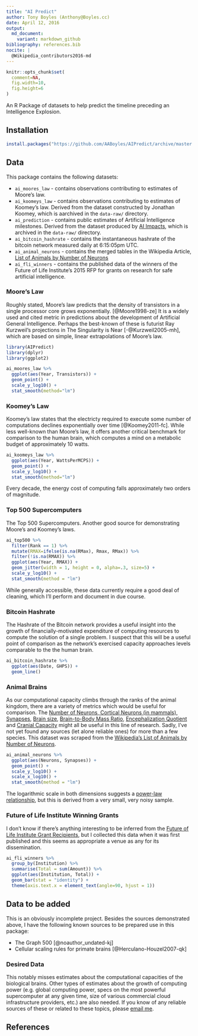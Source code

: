 ```yaml
---
title: "AI Predict"
author: Tony Boyles (Anthony@Boyles.cc)
date: April 12, 2016
output:
  md_document:
    variant: markdown_github
bibliography: references.bib
nocite: | 
  @Wikipedia_contributors2016-md
---
```


```r
knitr::opts_chunk$set(
  comment=NA,
  fig.width=10,
  fig.height=6
)
```

An R Package of datasets to help predict the timeline preceding an Intelligence Explosion.

## Installation

```r
install.packages("https://github.com/AABoyles/AIPredict/archive/master.tar.gz", type = "source")
```

## Data

This package contains the following datasets:

 * `ai_moores_law` - contains observations contributing to estimates of Moore's law.
 * `ai_koomeys_law` - contains observations contributing to estimates of Koomey's law. Derived from the dataset constructed by Jonathan Koomey, which is aarchived in the `data-raw/` directory.
 * `ai_prediction` - contains public estimates of Artificial Intelligence milestones. Derived from the dataset produced by [AI Impacts](http://aiimpacts.org/miri-ai-predictions-dataset/), which is archived in the `data-raw/` directory.
 * `ai_bitcoin_hashrate` - contains the instantaneous hashrate of the bitcoin network measured daily at 6:15:05pm UTC.
 * `ai_animal_neurons` - contains the merged tables in the Wikipedia Article, [List of Animals by Number of Neurons](https://en.wikipedia.org/w/index.php?title=List_of_animals_by_number_of_neurons&oldid=710786267)
 * `ai_fli_winners` - contains the published data of the winners of the Future of Life Institute's 2015 RFP for grants on research for safe artificial intelligence.

### Moore's Law

Roughly stated, Moore's law predicts that the density of transistors in a single processor core grows exponentially. [@Moore1998-ze] It is a widely used and cited metric in predictions about the development of Artificial General Intelligence. Perhaps the best-known of these is futurist Ray Kurzweil's projections in The Singularity is Near [-@Kurzweil2005-mh], which are based on simple, linear extrapolations of Moore's law.

```r
library(AIPredict)
library(dplyr)
library(ggplot2)

ai_moores_law %>%
  ggplot(aes(Year, Transistors)) +
  geom_point() +
  scale_y_log10() +
  stat_smooth(method="lm")
```

### Koomey's Law

Koomey's law states that the electricty required to execute some number of computations declines exponentially over time [@Koomey2011-fc]. While less well-known than Moore's law, it offers another critical benchmark for comparison to the human brain, which computes a mind on a metabolic budget of approximately 10 watts.

```r
ai_koomeys_law %>%
  ggplot(aes(Year, WattsPerMCPS)) +
  geom_point() +
  scale_y_log10() +
  stat_smooth(method="lm")
```

Every decade, the energy cost of computing falls approximately two orders of magnitude.

### Top 500 Supercomputers

The Top 500 Supercomputers. Another good source for demonstrating Moore's and Koomey's laws.

```r
ai_top500 %>%
  filter(Rank == 1) %>%
  mutate(RMAX=ifelse(is.na(RMax), Rmax, RMax)) %>%
  filter(!is.na(RMAX)) %>%
  ggplot(aes(Year, RMAX)) +
  geom_jitter(width = 1, height = 0, alpha=.3, size=5) +
  scale_y_log10() +
  stat_smooth(method = "lm")
```

While generally accessible, these data currently require a good deal of cleaning, which I'll perform and document in due course.

### Bitcoin Hashrate

The Hashrate of the Bitcoin network provides a useful insight into the growth of financially-motivated expenditure of computing resources to compute the solution of a single problem. I suspect that this will be a useful point of comparison as the network's exercised capacity approaches levels comparable to the the human brain.

```r
ai_bitcoin_hashrate %>%
  ggplot(aes(Date, GHPS)) +
  geom_line()
```

### Animal Brains

As our computational capacity climbs through the ranks of the animal kingdom, there are a variety of metrics which would be useful for comparison. The [Number of Neurons, Cortical Neurons (in mammals), Synapses](https://en.wikipedia.org/wiki/List_of_animals_by_number_of_neurons), [Brain size](https://en.wikipedia.org/wiki/Brain_size), [Brain-to-Body Mass Ratio](https://en.wikipedia.org/wiki/Brain-to-body_mass_ratio), [Encephalization Quotient](https://en.wikipedia.org/wiki/Encephalization_quotient) and [Cranial Capacity](https://en.wikipedia.org/wiki/Brain_size#Cranial_capacity) might all be useful in this line of research. Sadly, I've not yet found any sources (let alone reliable ones) for more than a few species. This dataset was scraped from the [Wikipedia's List of Animals by Number of Neurons](https://en.wikipedia.org/w/index.php?title=List_of_animals_by_number_of_neurons&oldid=710786267).

```r
ai_animal_neurons %>%
  ggplot(aes(Neurons, Synapses)) +
  geom_point() +
  scale_y_log10() +
  scale_x_log10() +
  stat_smooth(method = "lm")
```

The logarithmic scale in both dimensions suggests a [power-law relationship](https://en.wikipedia.org/wiki/Power_law), but this is derived from a very small, very noisy sample.

### Future of Life Institute Winning Grants

I don't know if there's anything interesting to be inferred from the [Future of Life Institute Grant Recipients](http://futureoflife.org/first-ai-grant-recipients/), but I collected this data when it was first published and this seems as appropriate a venue as any for its dissemination.

```r
ai_fli_winners %>%
  group_by(Institution) %>%
  summarise(Total = sum(Amount)) %>% 
  ggplot(aes(Institution, Total)) +
  geom_bar(stat = "identity") +
  theme(axis.text.x = element_text(angle=90, hjust = 1))
```

## Data to be added

This is an obviously incomplete project. Besides the sources demonstrated above, I have the following known sources to be prepared use in this package:

* The Graph 500 [@noauthor_undated-kj]
* Cellular scaling rules for primate brains [@Herculano-Houzel2007-qk]

### Desired Data

This notably misses estimates about the computational capacities of the biological brains. Other types of estimates about the growth of computing power (e.g. global computing power, specs on the most powerful supercomputer at any given time, size of various commercial cloud infrastructure providers, etc.) are also needed. If you know of any reliable sources of these or related to these topics, please [email me](anthony@boyles.cc).

## References
